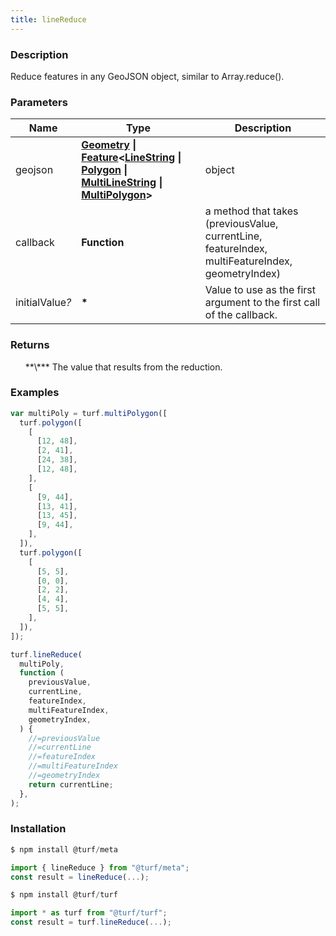```yaml
---
title: lineReduce
---
```



### Description

Reduce features in any GeoJSON object, similar to Array.reduce().

### Parameters

| Name                 | Type                                                                                                                                                                                                                                                                                                                                                                                                          | Description                                                                                      |
| -------------------- | ------------------------------------------------------------------------------------------------------------------------------------------------------------------------------------------------------------------------------------------------------------------------------------------------------------------------------------------------------------------------------------------------------------- | ------------------------------------------------------------------------------------------------ |
| geojson              | **[Geometry](https://tools.ietf.org/html/rfc7946#section-3.1) \| [Feature](https://tools.ietf.org/html/rfc7946#section-3.2)\<[LineString](https://tools.ietf.org/html/rfc7946#section-3.1.4) \| [Polygon](https://tools.ietf.org/html/rfc7946#section-3.1.6) \| [MultiLineString](https://tools.ietf.org/html/rfc7946#section-3.1.5) \| [MultiPolygon](https://tools.ietf.org/html/rfc7946#section-3.1.7)\>** | object                                                                                           |
| callback             | **Function**                                                                                                                                                                                                                                                                                                                                                                                                  | a method that takes (previousValue, currentLine, featureIndex, multiFeatureIndex, geometryIndex) |
| initialValue<i>?</i> | **\***                                                                                                                                                                                                                                                                                                                                                                                                        | Value to use as the first argument to the first call of the callback.                            |

### Returns

<ul>
  **\*** The value that results from the reduction.

</ul>

### Examples

```javascript
var multiPoly = turf.multiPolygon([
  turf.polygon([
    [
      [12, 48],
      [2, 41],
      [24, 38],
      [12, 48],
    ],
    [
      [9, 44],
      [13, 41],
      [13, 45],
      [9, 44],
    ],
  ]),
  turf.polygon([
    [
      [5, 5],
      [0, 0],
      [2, 2],
      [4, 4],
      [5, 5],
    ],
  ]),
]);

turf.lineReduce(
  multiPoly,
  function (
    previousValue,
    currentLine,
    featureIndex,
    multiFeatureIndex,
    geometryIndex,
  ) {
    //=previousValue
    //=currentLine
    //=featureIndex
    //=multiFeatureIndex
    //=geometryIndex
    return currentLine;
  },
);
```

### Installation

```javascript
$ npm install @turf/meta

import { lineReduce } from "@turf/meta";
const result = lineReduce(...);
```

```javascript
$ npm install @turf/turf

import * as turf from "@turf/turf";
const result = turf.lineReduce(...);
```
